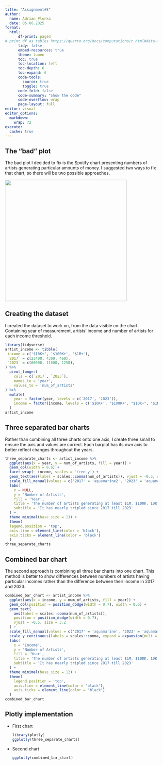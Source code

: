 ---
title: "Assignment#8"
author:
  name: Adrian Plonka
  date: 05.06.2025
format: 
  html:
      df-print: paged
# print df as tables https://quarto.org/docs/computations/r.html#data-frames
      tidy: false
      embed-resources: true
      theme: lumen
      toc: true
      toc-location: left
      toc-depth: 6
      toc-expand: 6
      code-tools:
        source: true
        toggle: true
      code-fold: false
      code-summary: "Show the code"
      code-overflow: wrap
      page-layout: full
editor: visual
editor_options: 
  markdown: 
    wrap: 72
execute:
  cache: true
---

## The "bad" plot

The bad plot I decided to fix is the Spotify chart presenting numbers of
artists generating particular amounts of money. I suggested two ways to
fix that chart, so there will be two possible approaches.

![](images/Obraz1-01.png){width="400"}

## Creating the dataset

I created the dataset to work on, from the data visible on the chart.
Containing year of measurement, artists' income and number of artists
for each income threshold.

```{r}
library(tidyverse)
artist_income <- tibble(
 income = c('$10K+', '$100K+', '$1M+'),
 `2017` = c(23400, 4300, 460),
 `2023` = c(66000, 11600, 1250),
) %>%
  pivot_longer(
    cols = c(`2017`, `2023`),
    names_to = 'year',
    values_to = 'num_of_artists'
) %>%
  mutate(
    year = factor(year, levels = c('2017', '2023')),
    income = factor(income, levels = c('$10K+', '$100K+', "$1OK+", '$1M+'))
  )
artist_income

```

## Three separated bar charts

Rather than combining all three charts onto one axis, I create three
small to ensure the axis and values are correct. Each barplot has its
own axis to better reflect changes throughout the years.

```{r}
three_separate_charts <- artist_income %>%
  ggplot(aes(x = year, y = num_of_artists, fill = year)) +
  geom_col(width = 0.6) +
  facet_wrap(~ income, scales = 'free_y') +
  geom_text(aes(label = scales::comma(num_of_artists)), vjust = -0.5, size = 3) +
  scale_fill_manual(values = c('2017' = 'aquamarine2', '2023' = 'aquamarine4')) +
  labs(
    x = NULL,
    y = 'Number of Artists',
    fill = 'Year',
    title = 'The number of artists generating at least $1M, $100K, 10K',
    subtitle = 'It has nearly tripled since 2017 till 2023'
  ) +
  theme_minimal(base_size = 13) +
  theme(
  legend.position = 'top',
  axis.line = element_line(color = 'black'),
  axis.ticks = element_line(color = 'black')
  )
three_separate_charts
```

## Combined bar chart

The second approach is combining all three bar charts into one chart.
This method is better to show differences between numbers of artists
having particular incomes rather than the difference between their
income in 2017 and 2023.

```{r}
combined_bar_chart <- artist_income %>%
  ggplot(aes(x = income, y = num_of_artists, fill = year)) +
  geom_col(position = position_dodge(width = 0.7), width = 0.6) +
  geom_text(
    aes(label = scales::comma(num_of_artists)),
    position = position_dodge(width = 0.7),
    vjust = -0.5, size = 3.2
  ) +
  scale_fill_manual(values = c('2017' = 'aquamarine', '2023' = 'aquamarine3')) +
  scale_y_continuous(labels = scales::comma, expand = expansion(mult = c(0, 0.25))) +
  labs(
    x = 'Income',
    y = 'Number of Artists',
    fill = 'Year',
    title = 'The number of artists generating at least $1M, $100K, 10K',
    subtitle = 'It has nearly tripled since 2017 till 2023'
  ) +
  theme_minimal(base_size = 12) +
  theme(
    legend.position = 'top',
    axis.line = element_line(color = 'black'),
    axis.ticks = element_line(color = 'black')
  )
combined_bar_chart
```

## Plotly implementation

-   First chart

    ```{r}
    library(plotly)
    ggplotly(three_separate_charts)
    ```

-   Second chart

    ```{r}
    ggplotly(combined_bar_chart)
    ```
